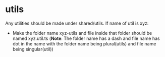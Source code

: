 # utils

Any utilities should be made under shared/utils. If name of util is xyz:
- Make the folder name xyz-utils and file inside that folder should be named xyz.util.ts
 (**Note**: The folder name has a dash and file name has dot in the name with the folder name being plural(utils) and file name being singular(util))